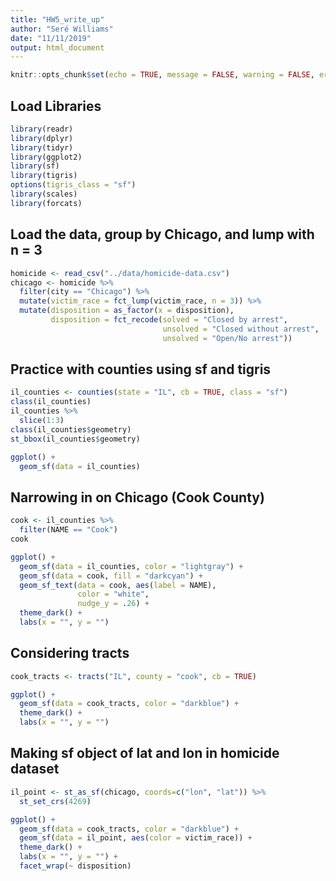 ```yaml
---
title: "HW5_write_up"
author: "Seré Williams"
date: "11/11/2019"
output: html_document
---
```


```r
knitr::opts_chunk$set(echo = TRUE, message = FALSE, warning = FALSE, error = FALSE)
```

## Load Libraries

```r
library(readr)
library(dplyr)
library(tidyr)
library(ggplot2)
library(sf)
library(tigris)
options(tigris_class = "sf")
library(scales)
library(forcats)

```

## Load the data, group by Chicago, and lump with n = 3

```r
homicide <- read_csv("../data/homicide-data.csv")
chicago <- homicide %>% 
  filter(city == "Chicago") %>% 
  mutate(victim_race = fct_lump(victim_race, n = 3)) %>% 
  mutate(disposition = as_factor(x = disposition),
         disposition = fct_recode(solved = "Closed by arrest",
                                  unsolved = "Closed without arrest",
                                  unsolved = "Open/No arrest"))

```

## Practice with counties using sf and tigris

```r
il_counties <- counties(state = "IL", cb = TRUE, class = "sf")
class(il_counties)
il_counties %>% 
  slice(1:3)
class(il_counties$geometry)
st_bbox(il_counties$geometry)

ggplot() +
  geom_sf(data = il_counties)

```
## Narrowing in on Chicago (Cook County)
```r
cook <- il_counties %>% 
  filter(NAME == "Cook")
cook

ggplot() +
  geom_sf(data = il_counties, color = "lightgray") +
  geom_sf(data = cook, fill = "darkcyan") +
  geom_sf_text(data = cook, aes(label = NAME),
               color = "white",
               nudge_y = .26) +
  theme_dark() +
  labs(x = "", y = "")
```



## Considering tracts
```r
cook_tracts <- tracts("IL", county = "cook", cb = TRUE)

ggplot() +
  geom_sf(data = cook_tracts, color = "darkblue") +
  theme_dark() +
  labs(x = "", y = "")

```




## Making sf object of lat and lon in homicide dataset

```r
il_point <- st_as_sf(chicago, coords=c("lon", "lat")) %>%
  st_set_crs(4269)

ggplot() +
  geom_sf(data = cook_tracts, color = "darkblue") +
  geom_sf(data = il_point, aes(color = victim_race)) +
  theme_dark() +
  labs(x = "", y = "") +
  facet_wrap(~ disposition)
  
```

